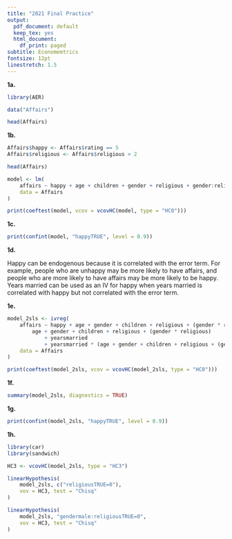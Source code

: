 ```yaml
---
title: "2021 Final Practice"
output:
  pdf_document: default
  keep_tex: yes
  html_document:
    df_print: paged
subtitle: Economemtrics 
fontsize: 12pt
linestretch: 1.5
---
```


**1a.**
```r
library(AER)

data("Affairs")

head(Affairs)
```

**1b.**
```r
Affairs$happy <- Affairs$rating == 5
Affairs$religious <- Affairs$religious > 2

head(Affairs)

model <- lm(
    affairs ~ happy + age + children + gender + religious + gender:religious,
    data = Affairs
)

print(coeftest(model, vcov = vcovHC(model, type = "HC0")))
```

**1c.**
```r
print(confint(model, "happyTRUE", level = 0.9))
```

**1d.**

Happy can be endogenous because it is correlated with the error term. For example, people who are unhappy may be more likely to have affairs, and people who are more likely to have affairs may be more likely to be happy. Years married can be used as an IV for happy when years married is correlated with happy but not correlated with the error term. 

**1e.**
```r
model_2sls <- ivreg(
    affairs ~ happy + age + gender + children + religious + (gender * religious) |
        age + gender + children + religious + (gender * religious)
            + yearsmarried
            + yearsmarried * (age + gender + children + religious + (gender * religious)),
    data = Affairs
)

print(coeftest(model_2sls, vcov = vcovHC(model_2sls, type = "HC0")))
```

**1f.**
```r
summary(model_2sls, diagnostics = TRUE)
```

**1g.**
```r
print(confint(model_2sls, "happyTRUE", level = 0.9))
```

**1h.**
```r
library(car)
library(sandwich)

HC3 <- vcovHC(model_2sls, type = "HC3")

linearHypothesis(
    model_2sls, c("religiousTRUE=0"),
    vov = HC3, test = "Chisq"
)

linearHypothesis(
    model_2sls, "gendermale:religiousTRUE=0",
    vov = HC3, test = "Chisq"
)
```